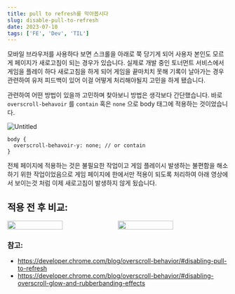 ```yaml
---
title: pull to refresh를 막아봅시다
slug: disable-pull-to-refresh
date: 2023-07-10
tags: ['FE', 'Dev', 'TIL']
---
```


모바일 브라우저를 사용하다 보면 스크롤을 아래로 쭉 당기게 되어 사용자 본인도 모르게 페이지가 새로고침이 되는 경우가 있습니다. 실제로 개발 중인 토너먼트 서비스에서 게임을 플레이 하다 새로고침을 하게 되어 게임을 끝마치치 못해 기록이 날아가는 경우 관련하여 유저 피드백이 있어 이걸 어떻게 처리해야될지 고민을 하게 됐습니다.

관련하여 어떤 방법이 있을까 고민하며 찾아보니 방법은 생각보다 간단했습니다. 바로 `overscroll-behavoir` 를 `contain` 혹은 `none` 으로 body 태그에 적용하는 것이었습니다.

![Untitled](https://github.com/leye195/blog/assets/30601503/6279418c-8de7-458f-805f-7ef1d032512e)

```
body {
  overscroll-behavoir-y: none; // or contain
}
```

전체 페이지에 적용하는 것은 불필요한 작업이고 게임 플레이시 발생하는 불편함을 해소하기 위한 작업이었음으로 게임 페이지에 한에서만 적용이 되도록 처리하여 아래 영상에서 보이는것 처럼 이제 새로고침이 발생하지 않게 됬습니다.

## 적용 전 후 비교:

<div style="display:flex;">
	<img
		style="width:50%;"
		src="https://user-images.githubusercontent.com/30601503/252331759-e838244d-0391-499d-a8e6-8d6fc89b56db.gif"
	/>
	<img
		style="width:50%;"
		src="https://user-images.githubusercontent.com/30601503/252332210-e7069426-50fb-4fc8-b9cb-4646fd4ebaec.gif"
	/>
</div>

### 참고:

- https://developer.chrome.com/blog/overscroll-behavior/#disabling-pull-to-refresh
- https://developer.chrome.com/blog/overscroll-behavior/#disabling-overscroll-glow-and-rubberbanding-effects
